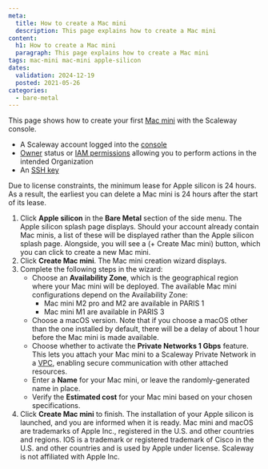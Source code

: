 ```yaml
---
meta:
  title: How to create a Mac mini
  description: This page explains how to create a Mac mini
content:
  h1: How to create a Mac mini
  paragraph: This page explains how to create a Mac mini
tags: mac-mini mac-mini apple-silicon
dates:
  validation: 2024-12-19
  posted: 2021-05-26
categories:
  - bare-metal
---
```


This page shows how to create your first [Mac mini](/apple-silicon/concepts/#mac-mini) with the Scaleway console.

<Macro id="requirements" />

- A Scaleway account logged into the [console](https://console.scaleway.com)
- [Owner](/iam/concepts/#owner) status or [IAM permissions](/iam/concepts/#permission) allowing you to perform actions in the intended Organization
- An [SSH key](/organizations-and-projects/how-to/create-ssh-key/)

<Message type="important">
  Due to license constraints, the minimum lease for Apple silicon is 24 hours. As a result, the earliest you can delete a Mac mini is 24 hours after the start of its lease.
</Message>

1. Click **Apple silicon** in the **Bare Metal** section of the side menu. The Apple silicon splash page displays.
    <Message type="note">
      Should your account already contain Mac minis, a list of these will be displayed rather than the Apple silicon splash page.
      Alongside, you will see a (+ Create Mac mini) button, which you can click to create a new Mac mini.
    </Message>
2. Click **Create Mac mini**. The Mac mini creation wizard displays.
3. Complete the following steps in the wizard:
    - Choose an **Availability Zone**, which is the geographical region where your Mac mini will be deployed. The available Mac mini configurations depend on the Availability Zone:
      - Mac mini M2 pro and M2 are available in PARIS 1
      - Mac mini M1 are available in PARIS 3
    - Choose a macOS version. Note that if you choose a macOS other than the one installed by default, there will be a delay of about 1 hour before the Mac mini is made available.
    - Choose whether to activate the **Private Networks 1 Gbps** feature. This lets you attach your Mac mini to a Scaleway Private Network in a [VPC](/network/vpc/), enabling secure communication with other attached resources.
    - Enter a **Name** for your Mac mini, or leave the randomly-generated name in place.
    - Verify the **Estimated cost** for your Mac mini based on your chosen specifications.
4. Click **Create Mac mini** to finish. The installation of your Apple silicon is launched, and you are informed when it is ready.
    <Message type="note">
      Mac mini and macOS are trademarks of Apple Inc., registered in the U.S. and other countries and regions. IOS is a trademark or registered trademark of Cisco in the U.S. and other countries and is used by Apple under license. Scaleway is not affiliated with Apple Inc.
    </Message>